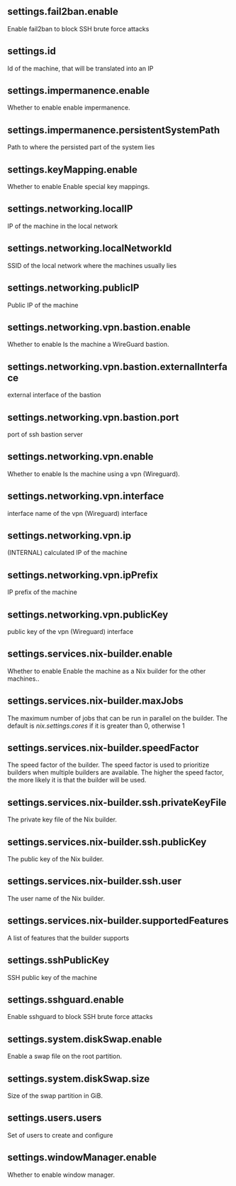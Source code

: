 ## settings.fail2ban.enable
Enable fail2ban to block SSH brute force attacks

## settings.id
Id of the machine, that will be translated into an IP

## settings.impermanence.enable
Whether to enable enable impermanence.

## settings.impermanence.persistentSystemPath
Path to where the persisted part of the system lies

## settings.keyMapping.enable
Whether to enable Enable special key mappings.

## settings.networking.localIP
IP of the machine in the local network

## settings.networking.localNetworkId
SSID of the local network where the machines usually lies

## settings.networking.publicIP
Public IP of the machine

## settings.networking.vpn.bastion.enable
Whether to enable Is the machine a WireGuard bastion.

## settings.networking.vpn.bastion.externalInterface
external interface of the bastion

## settings.networking.vpn.bastion.port
port of ssh bastion server

## settings.networking.vpn.enable
Whether to enable Is the machine using a vpn (Wireguard).

## settings.networking.vpn.interface
interface name of the vpn (Wireguard) interface

## settings.networking.vpn.ip
(INTERNAL) calculated IP of the machine

## settings.networking.vpn.ipPrefix
IP prefix of the machine

## settings.networking.vpn.publicKey
public key of the vpn (Wireguard) interface

## settings.services.nix-builder.enable
Whether to enable Enable the machine as a Nix builder for the other machines..

## settings.services.nix-builder.maxJobs
The maximum number of jobs that can be run in parallel on the builder.
The default is _nix.settings.cores_ if it is greater than 0, otherwise 1


## settings.services.nix-builder.speedFactor
The speed factor of the builder. The speed factor is used to
prioritize builders when multiple builders are available.
The higher the speed factor, the more likely it is that the builder
will be used.


## settings.services.nix-builder.ssh.privateKeyFile
The private key file of the Nix builder.

## settings.services.nix-builder.ssh.publicKey
The public key of the Nix builder.

## settings.services.nix-builder.ssh.user
The user name of the Nix builder.

## settings.services.nix-builder.supportedFeatures
A list of features that the builder supports


## settings.sshPublicKey
SSH public key of the machine

## settings.sshguard.enable
Enable sshguard to block SSH brute force attacks

## settings.system.diskSwap.enable
Enable a swap file on the root partition.

## settings.system.diskSwap.size
Size of the swap partition in GiB.

## settings.users.users
Set of users to create and configure

## settings.windowManager.enable
Whether to enable window manager.

